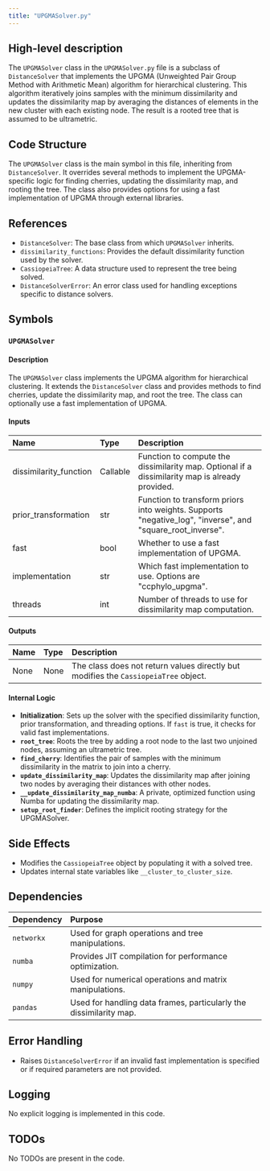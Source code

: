 ```yaml
---
title: "UPGMASolver.py"
---
```


## High-level description

The `UPGMASolver` class in the `UPGMASolver.py` file is a subclass of `DistanceSolver` that implements the UPGMA (Unweighted Pair Group Method with Arithmetic Mean) algorithm for hierarchical clustering. This algorithm iteratively joins samples with the minimum dissimilarity and updates the dissimilarity map by averaging the distances of elements in the new cluster with each existing node. The result is a rooted tree that is assumed to be ultrametric.

## Code Structure

The `UPGMASolver` class is the main symbol in this file, inheriting from `DistanceSolver`. It overrides several methods to implement the UPGMA-specific logic for finding cherries, updating the dissimilarity map, and rooting the tree. The class also provides options for using a fast implementation of UPGMA through external libraries.

## References

- `DistanceSolver`: The base class from which `UPGMASolver` inherits.
- `dissimilarity_functions`: Provides the default dissimilarity function used by the solver.
- `CassiopeiaTree`: A data structure used to represent the tree being solved.
- `DistanceSolverError`: An error class used for handling exceptions specific to distance solvers.

## Symbols

### `UPGMASolver`
#### Description
The `UPGMASolver` class implements the UPGMA algorithm for hierarchical clustering. It extends the `DistanceSolver` class and provides methods to find cherries, update the dissimilarity map, and root the tree. The class can optionally use a fast implementation of UPGMA.

#### Inputs
| Name | Type | Description |
|:-----|:-----|:------------|
| dissimilarity_function | Callable | Function to compute the dissimilarity map. Optional if a dissimilarity map is already provided. |
| prior_transformation | str | Function to transform priors into weights. Supports "negative_log", "inverse", and "square_root_inverse". |
| fast | bool | Whether to use a fast implementation of UPGMA. |
| implementation | str | Which fast implementation to use. Options are "ccphylo_upgma". |
| threads | int | Number of threads to use for dissimilarity map computation. |

#### Outputs
| Name | Type | Description |
|:-----|:-----|:------------|
| None | None | The class does not return values directly but modifies the `CassiopeiaTree` object. |

#### Internal Logic
- **Initialization**: Sets up the solver with the specified dissimilarity function, prior transformation, and threading options. If `fast` is true, it checks for valid fast implementations.
- **`root_tree`**: Roots the tree by adding a root node to the last two unjoined nodes, assuming an ultrametric tree.
- **`find_cherry`**: Identifies the pair of samples with the minimum dissimilarity in the matrix to join into a cherry.
- **`update_dissimilarity_map`**: Updates the dissimilarity map after joining two nodes by averaging their distances with other nodes.
- **`__update_dissimilarity_map_numba`**: A private, optimized function using Numba for updating the dissimilarity map.
- **`setup_root_finder`**: Defines the implicit rooting strategy for the UPGMASolver.

## Side Effects
- Modifies the `CassiopeiaTree` object by populating it with a solved tree.
- Updates internal state variables like `__cluster_to_cluster_size`.

## Dependencies

| Dependency | Purpose |
|:-----------|:--------|
| `networkx` | Used for graph operations and tree manipulations. |
| `numba` | Provides JIT compilation for performance optimization. |
| `numpy` | Used for numerical operations and matrix manipulations. |
| `pandas` | Used for handling data frames, particularly the dissimilarity map. |

## Error Handling
- Raises `DistanceSolverError` if an invalid fast implementation is specified or if required parameters are not provided.

## Logging
No explicit logging is implemented in this code.

## TODOs
No TODOs are present in the code.